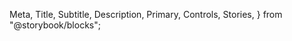   Meta,
  Title,
  Subtitle,
  Description,
  Primary,
  Controls,
  Stories,
} from "@storybook/blocks";

<Meta isTemplate />

<Title />

<Subtitle />

<Description />

<Primary />

<Controls exclude={["style"]} />

<Stories includePrimary={true} title="전체 스토리" />
